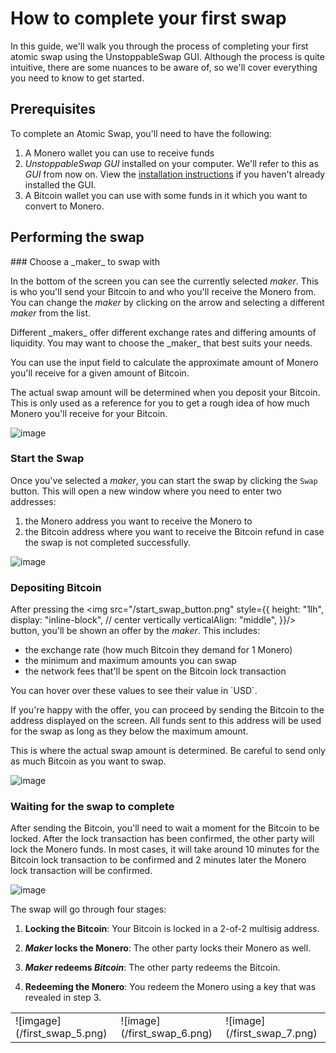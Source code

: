 # How to complete your first swap

In this guide, we'll walk you through the process of completing your first atomic swap using the UnstoppableSwap GUI.
Although the process is quite intuitive, there are some nuances to be aware of, so we'll cover everything you need to know to get started.

## Prerequisites

To complete an Atomic Swap, you'll need to have the following:

1. A Monero wallet you can use to receive funds
2. _UnstoppableSwap GUI_ installed on your computer. 
We'll refer to this as _GUI_ from now on. View the [installation instructions](../getting_started/install_instructions) if you haven't already installed the GUI.
3. A Bitcoin wallet you can use with some funds in it which you want to convert to Monero.

 
## Performing the swap
<Steps>
### Choose a _maker_ to swap with

In the bottom of the screen you can see the currently selected _maker_. 
This is who you'll send your Bitcoin to and who you'll receive the Monero from. 
You can change the _maker_ by clicking on the arrow and selecting a different _maker_ from the list.


<Callout type="info">
Different _makers_ offer different exchange rates and differing amounts of liquidity. You may want to choose the _maker_ that best suits your needs.
</Callout>

You can use the input field to calculate the approximate amount of Monero you'll receive for a given amount of Bitcoin.

<Callout type="info">
The actual swap amount will be determined when you deposit your Bitcoin. 
This is only used as a reference for you to get a rough idea of how much Monero you'll receive for your Bitcoin.
</Callout>

![image](/first_swap_1.png)

### Start the Swap

Once you've selected a _maker_, you can start the swap by clicking the `Swap` button. 
This will open a new window where you need to enter two addresses:

1. the Monero address you want to receive the Monero to
2. the Bitcoin address where you want to receive the Bitcoin refund in case the swap is not completed successfully.

![image](/first_swap_2.png)

### Depositing Bitcoin

After pressing the <img src="/start_swap_button.png" style={{
    height: "1lh",
    display: "inline-block",
    // center vertically
    verticalAlign: "middle",
}}/> button, you'll be shown an offer by the _maker_. This includes:

- the exchange rate (how much Bitcoin they demand for 1 Monero)
- the minimum and maximum amounts you can swap
- the network fees that'll be spent on the Bitcoin lock transaction

<Callout type="info">
You can hover over these values to see their value in `USD`.
</Callout>

If you're happy with the offer, you can proceed by sending the Bitcoin to the address displayed on the screen.
All funds sent to this address will be used for the swap as long as they below the maximum amount.

<Callout type="info">
This is where the actual swap amount is determined.
Be careful to send only as much Bitcoin as you want to swap.
</Callout>

![image](/first_swap_3.png)

### Waiting for the swap to complete

After sending the Bitcoin, you'll need to wait a moment for the Bitcoin to be locked.
After the lock transaction has been confirmed, the other party will lock the Monero funds.
In most cases, it will take around 10 minutes for the Bitcoin lock transaction to be confirmed and 2 minutes later the Monero lock transaction will be confirmed.

![image](/first_swap_4.png)


The swap will go through four stages:

1. **Locking the Bitcoin**:
Your Bitcoin is locked in a 2-of-2 multisig address.

2. **_Maker_ locks the Monero**:
The other party locks their Monero as well.

3. **_Maker_ redeems _Bitcoin_**:
The other party redeems the Bitcoin.

4. **Redeeming the Monero**:
You redeem the Monero using a key that was revealed in step 3.

<table>
  <tr>
    <td>
      ![imgage](/first_swap_5.png)
    </td>
    <td>
      ![image](/first_swap_6.png)
    </td>
    <td>
      ![image](/first_swap_7.png)
    </td>
  </tr>
</table>

</Steps>
